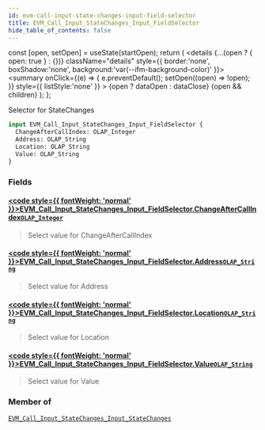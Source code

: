 ```yaml
---
id: evm-call-input-state-changes-input-field-selector
title: EVM_Call_Input_StateChanges_Input_FieldSelector
hide_table_of_contents: false
---
```







  const [open, setOpen] = useState(startOpen);
  return (
    <details {...(open ? { open: true } : {})} className="details" style={{ border:'none', boxShadow:'none', background:'var(--ifm-background-color)' }}>
      <summary
        onClick={(e) => {
          e.preventDefault();
          setOpen((open) => !open);
        }}
        style={{ listStyle:'none' }}
      >
      {open ? dataOpen : dataClose}
      </summary>
      {open && children}
    </details>
  );
};








Selector for StateChanges


```graphql
input EVM_Call_Input_StateChanges_Input_FieldSelector {
  ChangeAfterCallIndex: OLAP_Integer
  Address: OLAP_String
  Location: OLAP_String
  Value: OLAP_String
}
```




### Fields

#### [<code style={{ fontWeight: 'normal' }}>EVM_Call_Input_StateChanges_Input_FieldSelector.<b>ChangeAfterCallIndex</b></code>](#)<Bullet />[`OLAP_Integer`](/docs/graphql-reference/inputs/olap-integer) <Badge class="badge badge--secondary" text="input"/> 
> 
> 
> Select value for ChangeAfterCallIndex
> 

#### [<code style={{ fontWeight: 'normal' }}>EVM_Call_Input_StateChanges_Input_FieldSelector.<b>Address</b></code>](#)<Bullet />[`OLAP_String`](/docs/graphql-reference/inputs/olap-string) <Badge class="badge badge--secondary" text="input"/> 
> 
> 
> Select value for Address
> 

#### [<code style={{ fontWeight: 'normal' }}>EVM_Call_Input_StateChanges_Input_FieldSelector.<b>Location</b></code>](#)<Bullet />[`OLAP_String`](/docs/graphql-reference/inputs/olap-string) <Badge class="badge badge--secondary" text="input"/> 
> 
> 
> Select value for Location
> 

#### [<code style={{ fontWeight: 'normal' }}>EVM_Call_Input_StateChanges_Input_FieldSelector.<b>Value</b></code>](#)<Bullet />[`OLAP_String`](/docs/graphql-reference/inputs/olap-string) <Badge class="badge badge--secondary" text="input"/> 
> 
> 
> Select value for Value
> 



### Member of

[`EVM_Call_Input_StateChanges_Input_StateChanges`](/docs/graphql-reference/inputs/evm-call-input-state-changes-input-state-changes)  <Badge class="badge badge--secondary" text="input"/>

